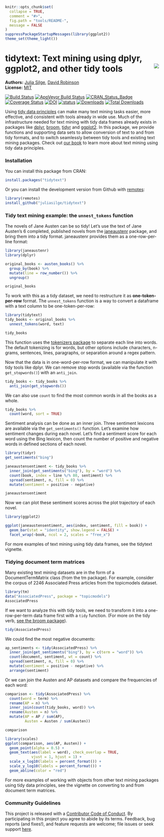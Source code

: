 <!-- README.md is generated from README.Rmd. Please edit that file -->


```r
knitr::opts_chunk$set(
  collapse = TRUE,
  comment = "#>",
  fig.path = "tools/README-",
  message = FALSE
)
suppressPackageStartupMessages(library(ggplot2))
theme_set(theme_light())
```

# tidytext: Text mining using dplyr, ggplot2, and other tidy tools <img src="tools/tidytext.png" align="right" />

**Authors:** [Julia Silge](https://juliasilge.com/), [David Robinson](http://varianceexplained.org/)<br/>
**License:** [MIT](https://opensource.org/licenses/MIT)

[![Build Status](https://travis-ci.org/juliasilge/tidytext.svg?branch=master)](https://travis-ci.org/juliasilge/tidytext)
[![AppVeyor Build Status](https://ci.appveyor.com/api/projects/status/github/juliasilge/tidytext?branch=master&svg=true)](https://ci.appveyor.com/project/juliasilge/tidytext)
[![CRAN_Status_Badge](http://www.r-pkg.org/badges/version/tidytext)](https://cran.r-project.org/package=tidytext)
[![Coverage Status](https://img.shields.io/codecov/c/github/juliasilge/tidytext/master.svg)](https://codecov.io/github/juliasilge/tidytext?branch=master)
[![DOI](https://zenodo.org/badge/22224/juliasilge/tidytext.svg)](https://zenodo.org/badge/latestdoi/22224/juliasilge/tidytext)
[![status](http://joss.theoj.org/papers/89fd1099620268fe0342ffdcdf66776f/status.svg)](http://joss.theoj.org/papers/89fd1099620268fe0342ffdcdf66776f)
[![Downloads](https://cranlogs.r-pkg.org/badges/tidytext)](https://CRAN.R-project.org/package=tidytext)
[![Total Downloads](https://cranlogs.r-pkg.org/badges/grand-total/tidytext?color=orange)](https://CRAN.R-project.org/package=tidytext)



Using [tidy data principles](https://www.jstatsoft.org/article/view/v059i10) can make many text mining tasks easier, more effective, and consistent with tools already in wide use. Much of the infrastructure needed for text mining with tidy data frames already exists in packages like [dplyr](https://cran.r-project.org/package=dplyr), [broom](https://cran.r-project.org/package=broom), [tidyr](https://cran.r-project.org/package=tidyr) and [ggplot2](https://cran.r-project.org/package=ggplot2). In this package, we provide functions and supporting data sets to allow conversion of text to and from tidy formats, and to switch seamlessly between tidy tools and existing text mining packages. Check out [our book](https://www.tidytextmining.com/) to learn more about text mining using tidy data principles.

### Installation

You can install this package from CRAN:

```r
install.packages("tidytext")
```


Or you can install the development version from Github with [remotes](https://github.com/r-lib/remotes):

```r
library(remotes)
install_github("juliasilge/tidytext")
```

### Tidy text mining example: the `unnest_tokens` function

The novels of Jane Austen can be so tidy! Let's use the text of Jane Austen's 6 completed, published novels from the [janeaustenr](https://cran.r-project.org/package=janeaustenr) package, and bring them into a tidy format. janeaustenr provides them as a one-row-per-line format:

```r
library(janeaustenr)
library(dplyr)

original_books <- austen_books() %>%
  group_by(book) %>%
  mutate(line = row_number()) %>%
  ungroup()

original_books
```

To work with this as a tidy dataset, we need to restructure it as **one-token-per-row** format. The `unnest_tokens` function is a way to convert a dataframe with a text column to be one-token-per-row:

```r
library(tidytext)
tidy_books <- original_books %>%
  unnest_tokens(word, text)

tidy_books
```

This function uses the [tokenizers package](https://github.com/lmullen/tokenizers) to separate each line into words. The default tokenizing is for words, but other options include characters, n-grams, sentences, lines, paragraphs, or separation around a regex pattern.

Now that the data is in one-word-per-row format, we can manipulate it with tidy tools like dplyr. We can remove stop words (available via the function `get_stopwords()`) with an `anti_join`.

```r
tidy_books <- tidy_books %>%
  anti_join(get_stopwords())
```

We can also use `count` to find the most common words in all the books as a whole.

```r
tidy_books %>%
  count(word, sort = TRUE) 
```

Sentiment analysis can be done as an inner join. Three sentiment lexicons are available via the `get_sentiments()` function. Let's examine how sentiment changes during each novel. Let's find a sentiment score for each word using the Bing lexicon, then count the number of positive and negative words in defined sections of each novel.

```r
library(tidyr)
get_sentiments("bing")

janeaustensentiment <- tidy_books %>%
  inner_join(get_sentiments("bing"), by = "word") %>% 
  count(book, index = line %/% 80, sentiment) %>% 
  spread(sentiment, n, fill = 0) %>% 
  mutate(sentiment = positive - negative)

janeaustensentiment
```

Now we can plot these sentiment scores across the plot trajectory of each novel.

```r
library(ggplot2)

ggplot(janeaustensentiment, aes(index, sentiment, fill = book)) +
  geom_bar(stat = "identity", show.legend = FALSE) +
  facet_wrap(~book, ncol = 2, scales = "free_x")
```

For more examples of text mining using tidy data frames, see the tidytext vignette.

### Tidying document term matrices

Many existing text mining datasets are in the form of a DocumentTermMatrix class (from the tm package). For example, consider the corpus of 2246 Associated Press articles from the topicmodels dataset.

```r
library(tm)
data("AssociatedPress", package = "topicmodels")
AssociatedPress
```

If we want to analyze this with tidy tools, we need to transform it into a one-row-per-term data frame first with a `tidy` function. (For more on the tidy verb, [see the broom package](https://github.com/dgrtwo/broom)).

```r
tidy(AssociatedPress)
```

We could find the most negative documents:

```r
ap_sentiments <- tidy(AssociatedPress) %>%
  inner_join(get_sentiments("bing"), by = c(term = "word")) %>%
  count(document, sentiment, wt = count) %>%
  spread(sentiment, n, fill = 0) %>%
  mutate(sentiment = positive - negative) %>%
  arrange(sentiment)
```

Or we can join the Austen and AP datasets and compare the frequencies of each word:

```r
comparison <- tidy(AssociatedPress) %>%
  count(word = term) %>%
  rename(AP = n) %>%
  inner_join(count(tidy_books, word)) %>%
  rename(Austen = n) %>%
  mutate(AP = AP / sum(AP),
         Austen = Austen / sum(Austen))

comparison

library(scales)
ggplot(comparison, aes(AP, Austen)) +
  geom_point(alpha = 0.5) +
  geom_text(aes(label = word), check_overlap = TRUE,
            vjust = 1, hjust = 1) +
  scale_x_log10(labels = percent_format()) +
  scale_y_log10(labels = percent_format()) +
  geom_abline(color = "red")
```

For more examples of working with objects from other text mining packages using tidy data principles, see the vignette on converting to and from document term matrices.

### Community Guidelines

This project is released with a [Contributor Code of Conduct](https://github.com/juliasilge/tidytext/blob/master/CONDUCT.md). By participating in this project you agree to abide by its terms. Feedback, bug reports (and fixes!), and feature requests are welcome; file issues or seek support [here](http://github.com/juliasilge/tidytext/issues).
